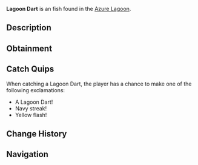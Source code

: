 {{FishInfobox
|image          = Lagoon Dart.png
|rarity         = Uncommon
|sea            = Second Sea
|location       = [[Azure Lagoon]]
|sublocation    = 
|sources        = Fishing Rod
|radar_location = 
|prog_speed     = -18
|xp             = 55
|weather        = Rain
|time           = Night
|season         = Summer
|bait           = Shrimp
|base_weight    = 72
|base_value     = 110
|weight_range   = 42
|base_chance    = 95
|base_resil     = 40
}}
'''Lagoon Dart''' is an {{Rarity|Uncommon}} fish found in the [[Azure Lagoon]].

== Description ==
{{Description|A light navy blue fish with yellow fins, streaking through lagoon currents.|Bestiary Entry}}

== Obtainment ==
{{Description|It dashes under the warm rain’s embrace.|Bestiary Hint}}
{{Fish Availability|
Azure Lagoon
|top_rods      = 
Free Spirit Rod\343579.78\222557.07;
Trident Rod\291179.29\278919.95;
Leviathan's Fang Rod\288161.1\265761.75;
Azure Of Lagoon\284113.71\270858.56;
Astralhook Rod\247705.61\0;
Fischer's Rod\220746.36\183105.09;
Plastic Rod\219001.14\185119.88;
Candy Cane Rod\201800.84\189695.08;
Frog Rod\220901.49\246772.96;
Blazebringer Rod\239116.17\241345.12;
Lucky Rod\192506.47\200410.82;
Verdant Shear Rod\225416.72\205959.65;
No-Life Rod\207054.32\190256.19;
Ethereal Prism Rod\189012.47\173673.19;
Seraphic Rod\188332.61\180403.36;
Challenger's Rod\177267.65\161948.06;
Rod Of The Forgotten Fang\175951.73\168022.47;
Rod Of The Exalted One\173641.79\161816.6;
Depthseeker Rod\172869.09\164854.39;
Avalanche Rod\166405.77\158876.91;
Volcanic Rod\165451.78\154340.45;
Rod Of The Depths\165139.46\151131.65;
Zeus Rod\164463.15\153418.21;
Steady Rod\139804.87\132347.39
|recommended   = Free Spirit Rod
}}

== Catch Quips ==
When catching a Lagoon Dart, the player has a chance to make one of the following exclamations:
* A Lagoon Dart!
* Navy streak!
* Yellow flash!

== Change History ==
{{Change History|{{subst:Current Version}}}}

== Navigation ==
{{Fish Navbox|Azure Lagoon}}